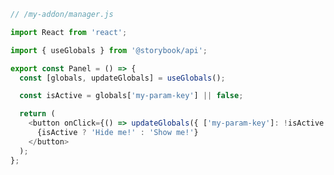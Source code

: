 ```js
// /my-addon/manager.js

import React from 'react';

import { useGlobals } from '@storybook/api';

export const Panel = () => {
  const [globals, updateGlobals] = useGlobals();

  const isActive = globals['my-param-key'] || false;

  return (
    <button onClick={() => updateGlobals({ ['my-param-key']: !isActive })}>
      {isActive ? 'Hide me!' : 'Show me!'}
    </button>
  );
};
```